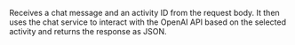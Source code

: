 Receives a chat message and an activity ID from the request body. It then uses the chat service to interact with the OpenAI API based on the selected activity and returns the response as JSON.